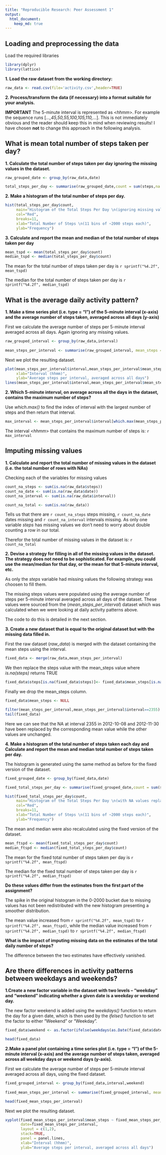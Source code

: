 ```yaml
---
title: "Reproducible Research: Peer Assessment 1"
output: 
  html_document:
    keep_md: true
---
```



## Loading and preprocessing the data
Load the required libraries
```r
library(dplyr)
library(lattice) 
```

  **1. Load the raw dataset from the working directory:**
```r
raw_data <- read.csv(file='activity.csv',header=TRUE)
```

  **2. Process/transform the data (if necessary) into a format suitable for your analysis.**
  
  **IMPORTANT** The 5-minute interval is represented as <*hhmm*>. For example the sequence runs [*...,45,50,55,100,105,110,...*]. This is not immediately obvious and the reader should keep this in mind when reviewing results! I have chosen **not** to change this approach in the following analysis. 

## What is mean total number of steps taken per day?

  **1. Calculate the total number of steps taken per day ignoring the missing values in the dataset.**
```r
raw_grouped_date <- group_by(raw_data,date)

total_steps_per_day <- summarise(raw_grouped_date,count = sum(steps,na.rm=TRUE))

```


  **2. Make a histogram of the total number of steps per day.**
```r
hist(total_steps_per_day$count,
     main="Histogram of the Total Steps Per Day \n(ignoring missing values)",
     col="Red",
     breaks=11, 
     xlab="Total Number of Steps \n(11 bins of ~2000 steps each)",
     ylab="Frequency")
```


  **3. Calculate and report the mean and median of the total number of steps taken per day**
```r
mean_tspd <- mean(total_steps_per_day$count)
median_tspd <- median(total_steps_per_day$count)
```

The mean for the total number of steps taken per day is `r sprintf("%4.2f", mean_tspd)`

The median for the total number of steps taken per day is `r sprintf("%4.2f", median_tspd)`

## What is the average daily activity pattern?

  **1. Make a time series plot (i.e. type = "l") of the 5-minute interval (x-axis) and the average number of steps taken, averaged across all days (y-axis)**

First we calculate the average number of steps per 5-minute interval averaged across all days. Again ignoring any missing values.

```r
raw_grouped_interval <- group_by(raw_data,interval)
        
mean_steps_per_interval <- summarise(raw_grouped_interval, mean_steps = mean(steps,na.rm=TRUE))
```

  Next we plot the resulting dataset.

```r
plot(mean_steps_per_interval$interval,mean_steps_per_interval$mean_steps,pch="",
     xlab="Interval (hhmm)",
     ylab="Average steps per interval, averaged across all days")
lines(mean_steps_per_interval$interval,mean_steps_per_interval$mean_steps)
```



  **2. Which 5-minute interval, on average across all the days in the dataset, contains the maximum number of steps?**

  Use *which.max()* to find the index of interval with the largest number of steps and then return that interval.
```r

max_interval <- mean_steps_per_interval$interval[which.max(mean_steps_per_interval$mean_steps)]

```
  The interval <*hhmm*> that contains the maximum number of steps is: `r max_interval`


## Imputing missing values

  **1. Calculate and report the total number of missing values in the dataset (i.e. the total number of rows with NAs)**

  Checking each of the variables for missing values
```r
count_na_steps <- sum(is.na(raw_data$steps))
count_na_date <- sum(is.na(raw_data$date))
count_na_interval <- sum(is.na(raw_data$interval))

count_na_total <- sum(is.na(raw_data))
```
  Tells us that there are `r count_na_steps` steps missing, `r count_na_date` dates missing and `r count_na_interval` intervals missing. As only one variable *steps* has missing values we don't need to worry about double counting a row in our total.
  
  Therefor the total number of missing values in the dataset is:  `r count_na_total`
  

  **2. Devise a strategy for filling in all of the missing values in the dataset. The strategy does not need to be sophisticated. For example, you could use the mean/median for that day, or the mean for that 5-minute interval, etc.**

  As only the *steps* variable had missing values the following strategy was choosen to fill them.

  The missing steps values were populated using the average number of steps per 5-minute interval averaged across all days of the dataset. These values were sourced from the (*mean_steps_per_interval*) dataset which was calculated when we were looking at daily activity patterns above.
  
  The code to do this is detailed in the next section.

  **3. Create a new dataset that is equal to the original dataset but with the missing data filled in.**

  First the raw dataset (*raw_data*) is merged with the dataset containing the mean steps using the interval.
```r
fixed_data <- merge(raw_data,mean_steps_per_interval)
```
  We then replace the steps value with the mean_steps value where *is.na(steps)* returns TRUE
```r
fixed_data$steps[is.na(fixed_data$steps)]<- fixed_data$mean_steps[is.na(fixed_data$steps)]
```
  Finally we drop the mean_steps column.
```r
fixed_data$mean_steps <- NULL

filter(mean_steps_per_interval,mean_steps_per_interval$interval==2355)
tail(fixed_data)
```
Here we can see that the NA at interval 2355 in 2012-10-08 and 2012-11-30 have been replaced by the corresponding mean value while the other values are unchanged.

  **4. Make a histogram of the total number of steps taken each day and Calculate and report the mean and median total number of steps taken per day.**

  The histogram is generated using the same method as before for the fixed version of the dataset.
  
```r
fixed_grouped_date <- group_by(fixed_data,date)

fixed_total_steps_per_day <- summarise(fixed_grouped_date,count = sum(steps,na.rm=TRUE))

hist(fixed_total_steps_per_day$count,
     main="Histogram of the Total Steps Per Day \n(with NA values replaced)",
     col="Red",
     breaks=11, 
     xlab="Total Number of Steps \n(11 bins of ~2000 steps each)",
     ylab="Frequency")
```

  The mean and median were also recalculated using the fixed version of the dataset.
  
```r
mean_ftspd <- mean(fixed_total_steps_per_day$count)
median_ftspd <- median(fixed_total_steps_per_day$count)
```

The mean for the fixed total number of steps taken per day is `r sprintf("%4.2f", mean_ftspd)`

The median for the fixed total number of steps taken per day is `r sprintf("%4.2f", median_ftspd)`

**Do these values differ from the estimates from the first part of the assignment?**

  The spike in the original histogram in the 0-2000 bucket due to missing values has not been redistributed with the new histogram presenting a smoother distribution.
  
  The mean value increased from `r sprintf("%4.2f", mean_tspd)` to `r sprintf("%4.2f", mean_ftspd)`, while the median value increased from `r sprintf("%4.2f", median_tspd)` to `r sprintf("%4.2f", median_ftspd)`

**What is the impact of imputing missing data on the estimates of the total daily number of steps?**

  The difference between the two estimates have effectively vanished.

## Are there differences in activity patterns between weekdays and weekends?

**1.Create a new factor variable in the dataset with two levels – “weekday” and “weekend” indicating whether a given date is a weekday or weekend day.**

  The new factor weekend is added using the *weekdays()* function to return the day for a given date, which is then used by the *ifelse()* function to set the factor to either "Weekend" or "Weekday".
```r
fixed_data$weekend <- as.factor(ifelse(weekdays(as.Date(fixed_data$date)) %in% c("Saturday","Sunday"),"Weekend","Weekday"))

head(fixed_data)
```

**2.Make a panel plot containing a time series plot (i.e. type = "l") of the 5-minute interval (x-axis) and the average number of steps taken, averaged across all weekday days or weekend days (y-axis).**

First we calculate the average number of steps per 5-minute interval averaged across all days, using the fixed dataset.

```r
fixed_grouped_interval <- group_by(fixed_data,interval,weekend)
        
fixed_mean_steps_per_interval <- summarise(fixed_grouped_interval, mean_steps = mean(steps,na.rm=TRUE))

head(fixed_mean_steps_per_interval)
```


  Next we plot the resulting dataset.

```r
xyplot(fixed_mean_steps_per_interval$mean_steps ~ fixed_mean_steps_per_interval$interval | fixed_mean_steps_per_interval$weekend, 
       date=fixed_mean_steps_per_interval,
       layout = c(1,2),
       stack=TRUE,
       panel = panel.lines,
       xlab="Interval (hhmm)",
       ylab="Average steps per interval, averaged across all days")
```




